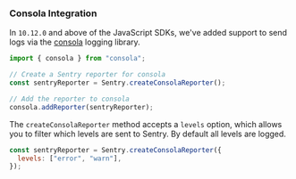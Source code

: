 ### Consola Integration

In `10.12.0` and above of the JavaScript SDKs, we've added support to send logs via the [consola](https://github.com/unjs/consola) logging library.

```js
import { consola } from "consola";

// Create a Sentry reporter for consola
const sentryReporter = Sentry.createConsolaReporter();

// Add the reporter to consola
consola.addReporter(sentryReporter);
```

The `createConsolaReporter` method accepts a `levels` option, which allows you to filter which levels are sent to Sentry. By default all levels are logged.

```js
const sentryReporter = Sentry.createConsolaReporter({
  levels: ["error", "warn"],
});
```
